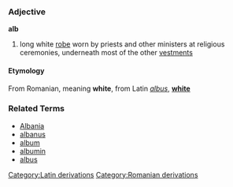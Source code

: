 ===Adjective===
'''alb'''

# long white [[robe]] worn by priests and other ministers at religious ceremonies, underneath most of the other [[vestments]]

====Etymology====
From Romanian, meaning '''white''', from Latin ''[[albus]]'', '''[[white]]'''

===Related Terms===
*[[Albania]]
*[[albanus]]
*[[album]]
*[[albumin]]
*[[albus]]
[[Category:Latin derivations]]
[[Category:Romanian derivations]]